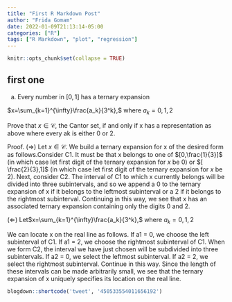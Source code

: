 ```yaml
---
title: "First R Markdown Post"
author: "Frida Gomam"
date: 2022-01-09T21:13:14-05:00
categories: ["R"]
tags: ["R Markdown", "plot", "regression"]
---
```


```r
knitr::opts_chunk$set(collapse = TRUE)
```

## first one

a) Every number in $[0, 1]$ has a ternary expansion

$x=\sum_{k=1}^{\infty}\frac{a_k}{3^k},$ where ${a_k}=0,1,2$

Prove that  $x\in\mathcal{C}$, the Cantor set, if and only if x has a representation as above where every ak is either $0$ or $2$.

Proof. (⇒) Let $x\in\mathcal{C}.$  We build a ternary expansion for x of the desired form as follows.Consider C1. It must
be that x belongs to one of $[0,\frac{1}{3}]$ (in which case let first digit of the ternary expansion for $x$ be $0$) or $[ \frac{2}{3},1]$ (in
which case let first digit of the ternary expansion for $x$ be $2$). Next, consider C2. The interval of C1 to which
x currently belongs will be divided into three subintervals, and so we append a 0 to the ternary expansion
of x if it belongs to the leftmost subinterval or a 2 if it belongs to the rightmost subinterval. Continuing in
this way, we see that x has an associated ternary expansion containing only the digits 0 and 2.

(⇐) Let$x=\sum_{k=1}^{\infty}\frac{a_k}{3^k},$ where ${a_k}=0,1,2$

We can locate x on the real line as follows. If a1 = 0, we choose the left subinterval of C1. If a1 = 2,
we choose the rightmost subinterval of C1. When we form C2, the interval we have just chosen will be
subdivided into three subintervals. If a2 = 0, we select the leftmost subinterval. If a2 = 2, we select the
rightmost subinterval. Continue in this way. Since the length of these intervals can be made arbitrarily
small, we see that the ternary expansion of x uniquely specifies its location on the real line.

```r
blogdown::shortcode('tweet', '450533554011656192')
```



